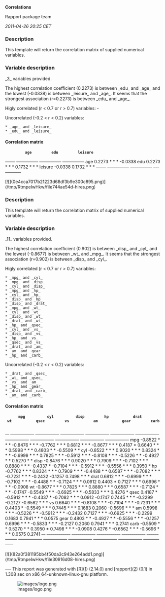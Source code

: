 '''Correlations'''

Rapport package team

''2011-04-26 20:25 CET''


=== Description ===

This template will return the correlation matrix of supplied numerical variables. 

=== Variable description ===

_3_ variables provided. 

The highest correlation coefficient (0.2273) is between _edu_ and _age_ and the lowest (-0.0338) is between _leisure_ and _age_. It seems that the strongest association (r=0.2273) is between _edu_ and _age_. 

Higly correlated (r < 0.7 or r > 0.7) variables: -

Uncorrelated (-0.2 < r < 0.2) variables: 

 * _age_ and _leisure_
 * _edu_ and _leisure_ 

==== Correlation matrix ====

<!-- endlist -->

          '''age'''         '''edu'''         '''leisure'''    
<s>-----</s> <s>-----------</s> <s>-----------</s> <s>-----------</s>
age                       0.2273  * * *   -0.0338        
edu       0.2273  * * *                   0.1732  * * *  
leisure   -0.0338         0.1732  * * *                  
<s>-----</s> <s>-----------</s> <s>-----------</s> <s>-----------</s>

[![](0e4cca7017b21223d68df3b9e300c895.png)](/tmp/RtmpeIwHkw/file744ae54d-hires.png) 

=== Description ===

This template will return the correlation matrix of supplied numerical variables. 

=== Variable description ===

_11_ variables provided. 

The highest correlation coefficient (0.902) is between _disp_ and _cyl_ and the lowest (-0.8677) is between _wt_ and _mpg_. It seems that the strongest association (r=0.902) is between _disp_ and _cyl_. 

Higly correlated (r < 0.7 or r > 0.7) variables: 

 * _mpg_ and _cyl_
 * _mpg_ and _disp_
 * _cyl_ and _disp_
 * _mpg_ and _hp_
 * _cyl_ and _hp_
 * _disp_ and _hp_
 * _disp_ and _drat_
 * _mpg_ and _wt_
 * _cyl_ and _wt_
 * _disp_ and _wt_
 * _drat_ and _wt_
 * _hp_ and _qsec_
 * _cyl_ and _vs_
 * _disp_ and _vs_
 * _hp_ and _vs_
 * _qsec_ and _vs_
 * _drat_ and _am_
 * _am_ and _gear_
 * _hp_ and _carb_ 

Uncorrelated (-0.2 < r < 0.2) variables: 

 * _drat_ and _qsec_
 * _wt_ and _qsec_
 * _vs_ and _am_
 * _hp_ and _gear_
 * _drat_ and _carb_
 * _am_ and _carb_ 

==== Correlation matrix ====

<!-- endlist -->

       '''mpg'''          '''cyl'''          '''disp'''         '''hp'''           '''drat'''         '''wt'''           '''qsec'''         '''vs'''           '''am'''           '''gear'''         '''carb'''        
<s>--</s> <s>------------</s> <s>------------</s> <s>------------</s> <s>------------</s> <s>------------</s> <s>------------</s> <s>------------</s> <s>------------</s> <s>------------</s> <s>------------</s> <s>------------</s>
mpg                     -0.8522  * * *   -0.8476  * * *   -0.7762  * * *   0.6812  * * *    -0.8677  * * *   0.4187  *        0.6640  * * *    0.5998  * * *    0.4803  * *      -0.5509  * *    
cyl    -0.8522  * * *                    0.9020  * * *    0.8324  * * *    -0.6999  * * *   0.7825  * * *    -0.5912  * * *   -0.8108  * * *   -0.5226  * *     -0.4927  * *     0.5270  * *     
disp   -0.8476  * * *   0.9020  * * *                     0.7909  * * *    -0.7102  * * *   0.8880  * * *    -0.4337  *       -0.7104  * * *   -0.5912  * * *   -0.5556  * * *   0.3950  *       
hp     -0.7762  * * *   0.8324  * * *    0.7909  * * *                     -0.4488  * *     0.6587  * * *    -0.7082  * * *   -0.7231  * * *   -0.2432          -0.1257          0.7498  * * *   
drat   0.6812  * * *    -0.6999  * * *   -0.7102  * * *   -0.4488  * *                      -0.7124  * * *   0.0912           0.4403  *        0.7127  * * *    0.6996  * * *    -0.0908         
wt     -0.8677  * * *   0.7825  * * *    0.8880  * * *    0.6587  * * *    -0.7124  * * *                    -0.1747          -0.5549  * * *   -0.6925  * * *   -0.5833  * * *   0.4276  *       
qsec   0.4187  *        -0.5912  * * *   -0.4337  *       -0.7082  * * *   0.0912           -0.1747                           0.7445  * * *    -0.2299          -0.2127          -0.6562  * * *  
vs     0.6640  * * *    -0.8108  * * *   -0.7104  * * *   -0.7231  * * *   0.4403  *        -0.5549  * * *   0.7445  * * *                     0.1683           0.2060           -0.5696  * * *  
am     0.5998  * * *    -0.5226  * *     -0.5912  * * *   -0.2432          0.7127  * * *    -0.6925  * * *   -0.2299          0.1683                            0.7941  * * *    0.0575          
gear   0.4803  * *      -0.4927  * *     -0.5556  * * *   -0.1257          0.6996  * * *    -0.5833  * * *   -0.2127          0.2060           0.7941  * * *                     0.2741          
carb   -0.5509  * *     0.5270  * *      0.3950  *        0.7498  * * *    -0.0908          0.4276  *        -0.6562  * * *   -0.5696  * * *   0.0575           0.2741                           
<s>--</s> <s>------------</s> <s>------------</s> <s>------------</s> <s>------------</s> <s>------------</s> <s>------------</s> <s>------------</s> <s>------------</s> <s>------------</s> <s>------------</s> <s>------------</s>

[![](82a0f381195bb4f50da3c943e264add1.png)](/tmp/RtmpeIwHkw/file30916d08-hires.png) 

<s>---</s>
This report was generated with [R]([http://www.r-project.org/]) (2.14.0) and [rapport]([http://al3xa.github.com/rapport/]) (0.1) in 1.308 sec on x86_64-unknown-linux-gnu platform. 

[[Image:images/logo.png|center]]

<!-- wiki code generated by txt2tags 2.6 (http://txt2tags.org) -->
<!-- cmdline: txt2tags -\-encoding=UTF-8 -t wiki -o demo/correlations.wiki demo/correlations.txt -->
